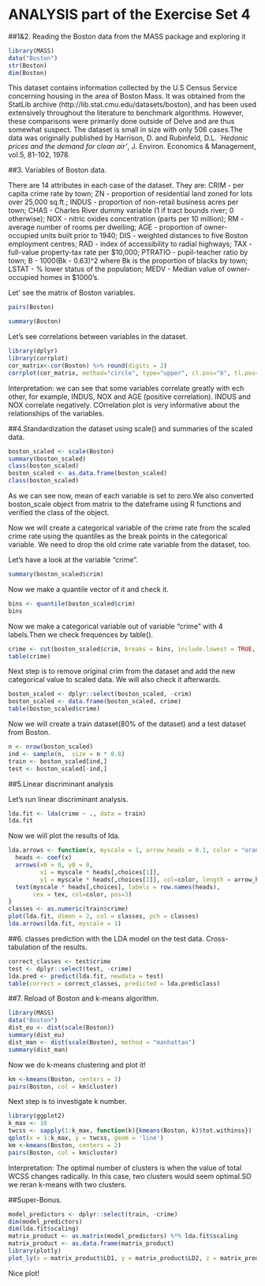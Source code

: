 # ANALYSIS part of the Exercise Set 4

\vspace{20pt}

##1&2. Reading the Boston data from the MASS package and exploring it

```r
library(MASS)
data("Boston")
str(Boston)
dim(Boston)
```

This dataset contains information collected by the U.S Census Service concerning housing in the area of Boston Mass. It was obtained from the StatLib archive (http://lib.stat.cmu.edu/datasets/boston), and has been used extensively throughout the literature to benchmark algorithms. However, these comparisons were primarily done outside of Delve and are thus somewhat suspect. The dataset is small in size with only 506 cases.The data was originally published by Harrison, D. and Rubinfeld, D.L. *`Hedonic prices and the demand for clean air'*, J. Environ. Economics & Management, vol.5, 81-102, 1978.

##3. Variables of Boston data.

There are 14 attributes in each case of the dataset. They are:
CRIM - per capita crime rate by town;
ZN - proportion of residential land zoned for lots over 25,000 sq.ft.;
INDUS - proportion of non-retail business acres per town;
CHAS - Charles River dummy variable (1 if tract bounds river; 0 otherwise);
NOX - nitric oxides concentration (parts per 10 million);
RM - average number of rooms per dwelling;
AGE - proportion of owner-occupied units built prior to 1940;
DIS - weighted distances to five Boston employment centres;
RAD - index of accessibility to radial highways;
TAX - full-value property-tax rate per $10,000;
PTRATIO - pupil-teacher ratio by town;
B - 1000(Bk - 0.63)^2 where Bk is the proportion of blacks by town;
LSTAT - % lower status of the population;
MEDV - Median value of owner-occupied homes in $1000's.

Let' see the matrix of Boston variables.
```r
pairs(Boston)
```


```r
summary(Boston)
```

Let's see correlations between variables in the dataset.
```r
library(dplyr)
library(corrplot)
cor_matrix<-cor(Boston) %>% round(digits = 2)
corrplot(cor_matrix, method="circle", type="upper", cl.pos="b", tl.pos="d", tl.cex = 0.6)
```

Interpretation: we can see that some variables correlate greatly with ech other, for example, INDUS, NOX and AGE (positive correlation). INDUS and NOX correlate negatively. COrrelation plot is very informative about the relationships of the variables.

##4.Standardization the dataset using scale() and summaries of the scaled data.

```r
boston_scaled <- scale(Boston)
summary(boston_scaled)
class(boston_scaled)
boston_scaled <- as.data.frame(boston_scaled)
class(boston_scaled)

```

As we can see now, mean of each variable is set to zero.We also converted boston_scale object from matrix to the dateframe using R functions and verified the class of the object.

Now we will create a categorical variable of the crime rate from the scaled crime rate using the quantiles as the break points in the categorical variable. We need to drop the old crime rate variable from the dataset, too.

Let's have a look at the variable "crime".

```r
summary(boston_scaled$crim)
```

Now we make a quantile vector of it and check it.
```r
bins <- quantile(boston_scaled$crim)
bins
```

Now we make a categorical variable out of variable "crime" with 4 labels.Then we check frequences by table().

```r
crime <- cut(boston_scaled$crim, breaks = bins, include.lowest = TRUE, labels = c("low", "med_low", "med_high", "high"))
table(crime)
```

Next step is to remove original crim from the dataset and add the new categorical value to scaled data. We will also check it afterwards.

```r
boston_scaled <- dplyr::select(boston_scaled, -crim)
boston_scaled <- data.frame(boston_scaled, crime)
table(boston_scaled$crime)
```

Now we will create a train dataset(80% of the dataset) and a test dataset from Boston.

```r
n <- nrow(boston_scaled)
ind <- sample(n,  size = n * 0.8)
train <- boston_scaled[ind,]
test <- boston_scaled[-ind,]

```

##5.Linear discriminant analysis

Let's run linear discriminant analysis.

```r
lda.fit <- lda(crime ~ ., data = train)
lda.fit
```

Now we will plot the results of lda.
```r
lda.arrows <- function(x, myscale = 1, arrow_heads = 0.1, color = "orange", tex = 0.75, choices = c(1,2)){
  heads <- coef(x)
  arrows(x0 = 0, y0 = 0, 
         x1 = myscale * heads[,choices[1]], 
         y1 = myscale * heads[,choices[2]], col=color, length = arrow_heads)
  text(myscale * heads[,choices], labels = row.names(heads), 
       cex = tex, col=color, pos=3)
}
classes <- as.numeric(train$crime)
plot(lda.fit, dimen = 2, col = classes, pch = classes)
lda.arrows(lda.fit, myscale = 1)
```

##6. classes prediction with the LDA model on the test data. Cross-tabulation of the results.

```r
correct_classes <- test$crime
test <- dplyr::select(test, -crime)
lda.pred <- predict(lda.fit, newdata = test)
table(correct = correct_classes, predicted = lda.pred$class)

```

##7. Reload of Boston and k-means algorithm.

```r
library(MASS)
data("Boston")
dist_eu <- dist(scale(Boston))
summary(dist_eu)
dist_man <- dist(scale(Boston), method = "manhattan")
summary(dist_man)
```

Now we do k-means clustering and plot it!

```r
km <-kmeans(Boston, centers = 3)
pairs(Boston, col = km$cluster)
```

Next step is to investigate k number.

```r
library(ggplot2)
k_max <- 10
twcss <- sapply(1:k_max, function(k){kmeans(Boston, k)$tot.withinss})
qplot(x = 1:k_max, y = twcss, geom = 'line')
km <-kmeans(Boston, centers = 2)
pairs(Boston, col = km$cluster)
```

Interpretation: The optimal number of clusters is when the value of total WCSS changes radically. In this case, two clusters would seem optimal.SO we reran k-means with two clusters.

##Super-Bonus.

```r
model_predictors <- dplyr::select(train, -crime)
dim(model_predictors)
dim(lda.fit$scaling)
matrix_product <- as.matrix(model_predictors) %*% lda.fit$scaling
matrix_product <- as.data.frame(matrix_product)
library(plotly)
plot_ly(x = matrix_product$LD1, y = matrix_product$LD2, z = matrix_product$LD3, type= 'scatter3d', mode='markers')
```

Nice plot! 













































































































